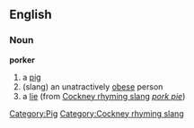 ==English==
===Noun===
'''porker'''
# a [[pig]]
#(slang) an unatractively [[obese]] person
# a [[lie]] (from [[Cockney rhyming slang]] ''[[pork pie]]'')
[[Category:Pig]]
[[Category:Cockney rhyming slang]]